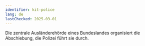 ```yaml
---
identifier: kit-police
lang: de
lastChecked: 2025-03-01
---
```


Die zentrale Ausländerehörde eines Bundeslandes organisiert die Abschiebung, die Polizei führt sie durch.

<BlockBox identifier="police">
    <Block identifier="police" collection="flyers" />
</BlockBox>
